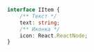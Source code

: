 
<Props of={TextWithIcon} />

``` typescript

interface IItem {
    /** Текст */
    text: string;
    /** Иконка */
    icon: React.ReactNode;
}

```
